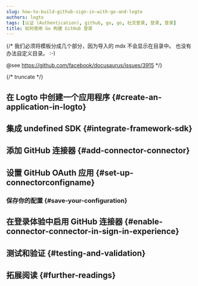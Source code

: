 ```yaml
---
slug: how-to-build-github-sign-in-with-go-and-logto
authors: logto
tags: [认证 (Authentication), github, go, go, 社交登录, 登录, 登录]
title: 如何使用 Go 构建 GitHub 登录
---
```


{/*
  我们必须将模板分成几个部分，因为导入的 mdx 不会显示在目录中。
  也没有办法自定义目录。 :-)

  @see https://github.com/facebook/docusaurus/issues/3915
*/}




{/* truncate */}

<Intro connector={connector} sdk="Go" link="https://go.dev" />

## 在 Logto 中创建一个应用程序 \{#create-an-application-in-logto}

<CreateApplication type="传统 Web" framework="undefined" />

## 集成 undefined SDK \{#integrate-framework-sdk}

<IntegrateSdk />

## 添加 GitHub 连接器 \{#add-connector-connector}

<AddSocialConnector connector={connector} framework="undefined" />

## 设置 GitHub OAuth 应用 \{#set-up-connectorconfigname}

<ConnectorGuide />

### 保存你的配置 \{#save-your-configuration}

<SaveYourConfiguration connector={connector} />

## 在登录体验中启用 GitHub 连接器 \{#enable-connector-connector-in-sign-in-experience}

<EnableSocialConnector connector={connector} />

## 测试和验证 \{#testing-and-validation}

<TestingAndValidation connector={connector} sdk="Go" />

## 拓展阅读 \{#further-readings}

<FurtherReadings />